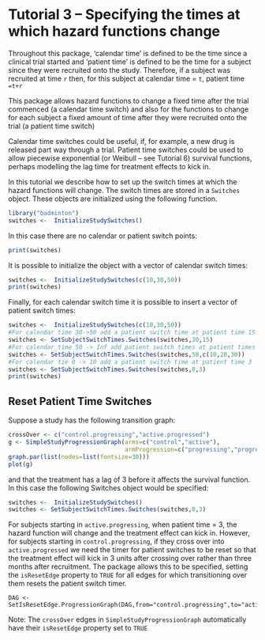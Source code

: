 <!--
%\VignetteEngine{knitr::rmarkdown}
%\VignetteIndexEntry{Tutorial 3 -- Specifying the times at which hazard functions change}
-->


Tutorial 3 -- Specifying the times at which hazard functions change
========================================================

Throughout this package, 'calendar time' is defined to be the time since a clinical trial started and 'patient time' is defined to be the time for a subject since they were recruited onto the study. Therefore, if a subject was recruited at time ```r``` then, for this subject at calendar time = ```t```, patient time ```=t+r``` 


This package allows hazard functions to change a fixed time after the trial commenced (a calendar time switch) and also for the functions to change for each subject a fixed amount of time after they were recruited onto the trial (a patient time switch)

Calendar time switches could be useful, if, for example, a new drug is released part way through a trial. Patient time switches could be used to allow piecewise exponential (or Weibull -- see Tutorial 6) survival functions, perhaps modelling the lag time for treatment effects to kick in.

In this tutorial we describe how to set up the switch times at which the hazard functions will change. The switch times are stored in a ```Switches``` object. These objects are initialized using the following function.
```r
library("badminton")
switches <-  InitializeStudySwitches()
```

In this case there are no calendar or patient switch points:
```r
print(switches)
```

It is possible to initialize the object with a vector of calendar switch times:
```r
switches <-  InitializeStudySwitches(c(10,30,50))
print(switches)
```

Finally, for each calendar switch time it is possible to insert a vector of patient switch times:
```r
switches <-  InitializeStudySwitches(c(10,30,50))
#For calendar time 30->50 add a patient switch time at patient time 15
switches <- SetSubjectSwitchTimes.Switches(switches,30,15)
#For calendar time 50 -> Inf add patient switch times at patient times 10,20,30
switches <- SetSubjectSwitchTimes.Switches(switches,50,c(10,20,30))
#For calendar tie 0 -> 10 add a patient switch time at patient time 3
switches <- SetSubjectSwitchTimes.Switches(switches,0,3)
print(switches)
```

Reset Patient Time Switches
------------------------------------------------------

Suppose a study has the following transition graph:

```r
crossOver <- c("control.progressing","active.progressed")
g <- SimpleStudyProgressionGraph(arms=c("control","active"),
                                 armProgression=c("progressing","progressed"),edge="death",crossOver=crossOver)
graph.par(list(nodes=list(fontsize=30)))
plot(g)
```

and that the treatment has a lag of 3 before it affects the survival function. In this case the following Switches object would be specified:
```r
switches <-  InitializeStudySwitches()
switches <- SetSubjectSwitchTimes.Switches(switches,0,3)
```

For subjects starting in ```active.progressing```, when patient time = 3, the hazard function will change and the treatment effect can kick in. However, for subjects starting in ```control.progressing```, if they cross over into ```active.progressed``` we need the timer for patient switches to be reset so that the treatment effect will kick in 3 units after crossing over rather than three months after recruitment. The package allows this to be specified, setting the ```isResetEdge``` property to ```TRUE``` for all edges for which transitioning over them resets the patient switch timer.
```
DAG <- SetIsResetEdge.ProgressionGraph(DAG,from="control.progressing",to="active.progressed",isResetEdge=TRUE)
```

Note: The ```crossOver``` edges in ```SimpleStudyProgressionGraph``` automatically have their ```isResetEdge``` property set to ```TRUE```